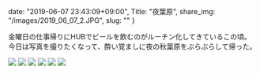 date: "2019-06-07 23:43:09+09:00",
Title: "夜葉原",
share_img: "/images/2019_06_07_2.JPG",
slug: ""
}

金曜日の仕事帰りにHUBでビールを飲むのがルーチン化してきているこの頃。<br />
今日は写真を撮りたくなって、酔い覚ましに夜の秋葉原をぶらぶらして帰った。

![](/images/2019_06_07_1.JPG)
![](/images/2019_06_07_2.JPG)
![](/images/2019_06_07_3.JPG)
![](/images/2019_06_07_4.JPG)
![](/images/2019_06_07_5.JPG)
![](/images/2019_06_07_6.JPG)